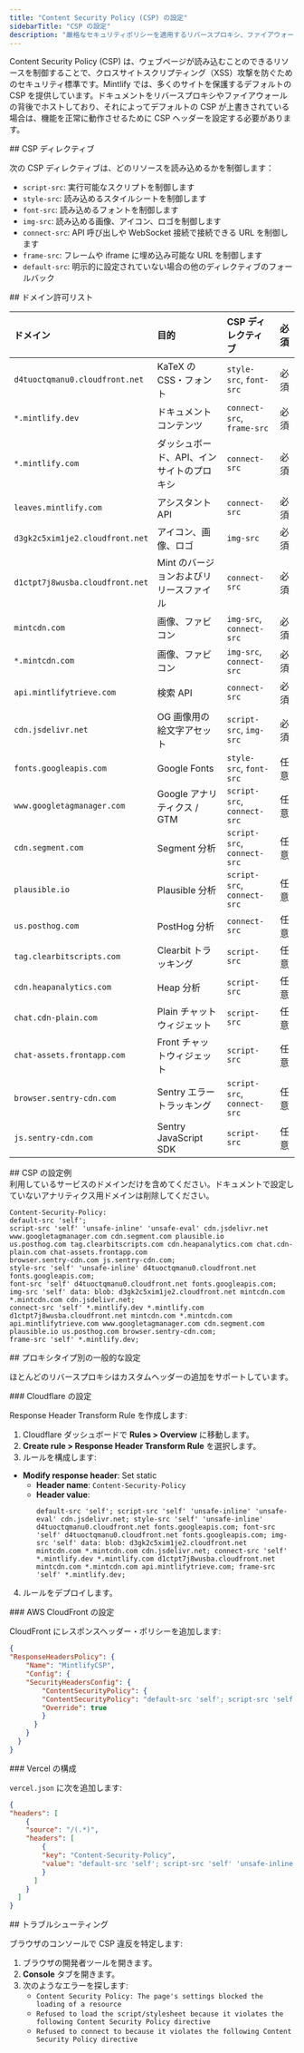 ```yaml
---
title: "Content Security Policy (CSP) の設定"
sidebarTitle: "CSP の設定"
description: "厳格なセキュリティポリシーを適用するリバースプロキシ、ファイアウォール、ネットワーク向けのドメイン許可リストとヘッダー設定"
---
```


Content Security Policy (CSP) は、ウェブページが読み込むことのできるリソースを制御することで、クロスサイトスクリプティング（XSS）攻撃を防ぐためのセキュリティ標準です。Mintlify では、多くのサイトを保護するデフォルトの CSP を提供しています。ドキュメントをリバースプロキシやファイアウォールの背後でホストしており、それによってデフォルトの CSP が上書きされている場合は、機能を正常に動作させるために CSP ヘッダーを設定する必要があります。

<div id="csp-directives">
  ## CSP ディレクティブ
</div>

次の CSP ディレクティブは、どのリソースを読み込めるかを制御します：

- `script-src`: 実行可能なスクリプトを制御します
- `style-src`: 読み込めるスタイルシートを制御します
- `font-src`: 読み込めるフォントを制御します
- `img-src`: 読み込める画像、アイコン、ロゴを制御します
- `connect-src`: API 呼び出しや WebSocket 接続で接続できる URL を制御します
- `frame-src`: フレームや iframe に埋め込み可能な URL を制御します
- `default-src`: 明示的に設定されていない場合の他のディレクティブのフォールバック

<div id="domain-whitelist">
  ## ドメイン許可リスト
</div>

| ドメイン | 目的 | CSP ディレクティブ | 必須 |
|:-------|:--------|:--------------|:-------|
| `d4tuoctqmanu0.cloudfront.net` | KaTeX の CSS・フォント | `style-src`, `font-src` | 必須 |
| `*.mintlify.dev` | ドキュメントコンテンツ | `connect-src`, `frame-src` | 必須 |
| `*.mintlify.com` | ダッシュボード、API、インサイトのプロキシ | `connect-src` | 必須 |
| `leaves.mintlify.com` | アシスタント API | `connect-src` | 必須 |
| `d3gk2c5xim1je2.cloudfront.net` | アイコン、画像、ロゴ | `img-src` | 必須 |
| `d1ctpt7j8wusba.cloudfront.net` | Mint のバージョンおよびリリースファイル | `connect-src` | 必須 |
| `mintcdn.com` | 画像、ファビコン | `img-src`, `connect-src` | 必須 |
| `*.mintcdn.com` | 画像、ファビコン | `img-src`, `connect-src` | 必須 |
| `api.mintlifytrieve.com` | 検索 API | `connect-src` | 必須 |
| `cdn.jsdelivr.net` | OG 画像用の絵文字アセット | `script-src`, `img-src` | 必須 |
| `fonts.googleapis.com` | Google Fonts | `style-src`, `font-src` | 任意 |
| `www.googletagmanager.com` | Google アナリティクス / GTM | `script-src`, `connect-src` | 任意 |
| `cdn.segment.com` | Segment 分析 | `script-src`, `connect-src` | 任意 |
| `plausible.io` | Plausible 分析 | `script-src`, `connect-src` | 任意 |
| `us.posthog.com` | PostHog 分析 | `connect-src` | 任意 |
| `tag.clearbitscripts.com` | Clearbit トラッキング | `script-src` | 任意 |
| `cdn.heapanalytics.com` | Heap 分析 | `script-src` | 任意 |
| `chat.cdn-plain.com` | Plain チャットウィジェット | `script-src` | 任意 |
| `chat-assets.frontapp.com` | Front チャットウィジェット | `script-src` | 任意 |
| `browser.sentry-cdn.com` | Sentry エラートラッキング | `script-src`, `connect-src` | 任意 |
| `js.sentry-cdn.com` | Sentry JavaScript SDK | `script-src` | 任意 |

<div id="example-csp-configuration">
  ## CSP の設定例
</div>

<Note>
  利用しているサービスのドメインだけを含めてください。ドキュメントで設定していないアナリティクス用ドメインは削除してください。
</Note>

```text wrap
Content-Security-Policy:
default-src 'self';
script-src 'self' 'unsafe-inline' 'unsafe-eval' cdn.jsdelivr.net www.googletagmanager.com cdn.segment.com plausible.io
us.posthog.com tag.clearbitscripts.com cdn.heapanalytics.com chat.cdn-plain.com chat-assets.frontapp.com
browser.sentry-cdn.com js.sentry-cdn.com;
style-src 'self' 'unsafe-inline' d4tuoctqmanu0.cloudfront.net fonts.googleapis.com;
font-src 'self' d4tuoctqmanu0.cloudfront.net fonts.googleapis.com;
img-src 'self' data: blob: d3gk2c5xim1je2.cloudfront.net mintcdn.com *.mintcdn.com cdn.jsdelivr.net;
connect-src 'self' *.mintlify.dev *.mintlify.com d1ctpt7j8wusba.cloudfront.net mintcdn.com *.mintcdn.com
api.mintlifytrieve.com www.googletagmanager.com cdn.segment.com plausible.io us.posthog.com browser.sentry-cdn.com;
frame-src 'self' *.mintlify.dev;
```


<div id="common-configurations-by-proxy-type">
  ## プロキシタイプ別の一般的な設定
</div>

ほとんどのリバースプロキシはカスタムヘッダーの追加をサポートしています。

<div id="cloudflare-configuration">
  ### Cloudflare の設定
</div>

Response Header Transform Rule を作成します:

1. Cloudflare ダッシュボードで **Rules > Overview** に移動します。
2. **Create rule > Response Header Transform Rule** を選択します。 
3. ルールを構成します:

- **Modify response header**: Set static
  - **Header name**: `Content-Security-Policy`
  - **Header value**:
    ```text wrap
    default-src 'self'; script-src 'self' 'unsafe-inline' 'unsafe-eval' cdn.jsdelivr.net; style-src 'self' 'unsafe-inline' d4tuoctqmanu0.cloudfront.net fonts.googleapis.com; font-src 'self' d4tuoctqmanu0.cloudfront.net fonts.googleapis.com; img-src 'self' data: blob: d3gk2c5xim1je2.cloudfront.net mintcdn.com *.mintcdn.com cdn.jsdelivr.net; connect-src 'self' *.mintlify.dev *.mintlify.com d1ctpt7j8wusba.cloudfront.net mintcdn.com *.mintcdn.com api.mintlifytrieve.com; frame-src 'self' *.mintlify.dev;
    ```

4. ルールをデプロイします。

<div id="aws-cloudfront-configuration">
  ### AWS CloudFront の設定
</div>

CloudFront にレスポンスヘッダー・ポリシーを追加します:

```json
{
"ResponseHeadersPolicy": {
    "Name": "MintlifyCSP",
    "Config": {
    "SecurityHeadersConfig": {
        "ContentSecurityPolicy": {
        "ContentSecurityPolicy": "default-src 'self'; script-src 'self' 'unsafe-inline' 'unsafe-eval' cdn.jsdelivr.net; style-src 'self' 'unsafe-inline' d4tuoctqmanu0.cloudfront.net fonts.googleapis.com; font-src 'self' d4tuoctqmanu0.cloudfront.net fonts.googleapis.com; img-src 'self' data: blob: d3gk2c5xim1je2.cloudfront.net mintcdn.com *.mintcdn.com cdn.jsdelivr.net; connect-src 'self' *.mintlify.dev *.mintlify.com d1ctpt7j8wusba.cloudfront.net mintcdn.com *.mintcdn.com api.mintlifytrieve.com; frame-src 'self' *.mintlify.dev;",
        "Override": true
        }
      }
    }
  }
}
```


<div id="vercel-configuration">
  ### Vercel の構成
</div>

`vercel.json` に次を追加します:

```json
{
"headers": [
    {
    "source": "/(.*)",
    "headers": [
        {
        "key": "Content-Security-Policy",
        "value": "default-src 'self'; script-src 'self' 'unsafe-inline' 'unsafe-eval' cdn.jsdelivr.net; style-src 'self' 'unsafe-inline' d4tuoctqmanu0.cloudfront.net fonts.googleapis.com; font-src 'self' d4tuoctqmanu0.cloudfront.net fonts.googleapis.com; img-src 'self' data: blob: d3gk2c5xim1je2.cloudfront.net mintcdn.com *.mintcdn.com cdn.jsdelivr.net; connect-src 'self' *.mintlify.dev *.mintlify.com d1ctpt7j8wusba.cloudfront.net mintcdn.com *.mintcdn.com api.mintlifytrieve.com; frame-src 'self' *.mintlify.dev;"
        }
      ]
    }
  ]
}
```


<div id="troubleshooting">
  ## トラブルシューティング
</div>

ブラウザのコンソールで CSP 違反を特定します:

1. ブラウザの開発者ツールを開きます。
2. **Console** タブを開きます。
3. 次のようなエラーを探します:
    - `Content Security Policy: The page's settings blocked the loading of a resource`
    - `Refused to load the script/stylesheet because it violates the following Content Security Policy directive`
    - `Refused to connect to because it violates the following Content Security Policy directive`